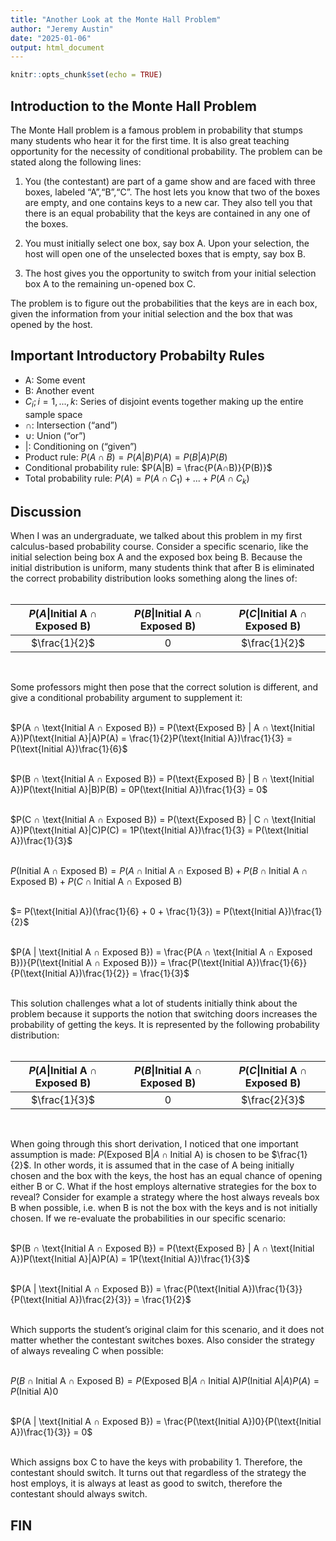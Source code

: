 ```yaml
---
title: "Another Look at the Monte Hall Problem"
author: "Jeremy Austin"
date: "2025-01-06"
output: html_document
---
```


```r
knitr::opts_chunk$set(echo = TRUE)
```

## **Introduction to the Monte Hall Problem**

The Monte Hall problem is a famous problem in probability that stumps many students who hear it for the first time. It is also great teaching opportunity for the necessity of conditional probability. The problem can be stated along the following lines:

1. You (the contestant) are part of a game show and are faced with three boxes, labeled "A","B","C". The host lets you know that two of the boxes are empty, and one contains keys to a new car. They also tell you that there is an equal probability that the keys are contained in any one of the boxes.

2. You must initially select one box, say box A. Upon your selection, the host will open one of the unselected boxes that is empty, say box B.

3. The host gives you the opportunity to switch from your initial selection box A to the remaining un-opened box C.

The problem is to figure out the probabilities that the keys are in each box, given the information from your initial selection and the box that was opened by the host.

## **Important Introductory Probabilty Rules**

- A: Some event
- B: Another event
- $C_i; i=1,...,k$: Series of disjoint events together making up the entire sample space
- ∩: Intersection ("and")
- ∪: Union ("or")
- |: Conditioning on ("given")
- Product rule: $P(A∩B) = P(A|B)P(A) = P(B|A)P(B)$
- Conditional probability rule: $P(A|B) = \frac{P(A∩B)}{P(B)}$
- Total probability rule: $P(A) = P(A∩C_1)+...+P(A∩C_k)$

## **Discussion**

When I was an undergraduate, we talked about this problem in my first calculus-based probability course. Consider a specific scenario, like the initial selection being box A and the exposed box being B. Because the initial distribution is uniform, many students think that after B is eliminated the correct probability distribution looks something along the lines of: 
\
\

| $P(A|\text{Initial A ∩ Exposed B})$ | $P(B|\text{Initial A ∩ Exposed B})$ | $P(C|\text{Initial A ∩ Exposed B})$ |
|:------------------:|:------------------:|:------------------:|
| $\frac{1}{2}$ | $0$ | $\frac{1}{2}$ |
\

Some professors might then pose that the correct solution is different, and give a conditional probability argument to supplement it: 
\
\

$P(A ∩ \text{Initial A ∩ Exposed B}) = P(\text{Exposed B} | A ∩ \text{Initial A})P(\text{Initial A}|A)P(A) = \frac{1}{2}P(\text{Initial A})\frac{1}{3} = P(\text{Initial A})\frac{1}{6}$ \
\

$P(B ∩ \text{Initial A ∩ Exposed B}) = P(\text{Exposed B} | B ∩ \text{Initial A})P(\text{Initial A}|B)P(B) = 0P(\text{Initial A})\frac{1}{3} = 0$ \
\

$P(C ∩ \text{Initial A ∩ Exposed B}) = P(\text{Exposed B} | C ∩ \text{Initial A})P(\text{Initial A}|C)P(C) = 1P(\text{Initial A})\frac{1}{3} = P(\text{Initial A})\frac{1}{3}$ \
\

$P(\text{Initial A ∩ Exposed B}) = P(A ∩ \text{Initial A ∩ Exposed B}) + P(B ∩ \text{Initial A ∩ Exposed B}) + P(C ∩ \text{Initial A ∩ Exposed B})$ \
\

$= P(\text{Initial A})(\frac{1}{6} + 0 + \frac{1}{3}) = P(\text{Initial A})\frac{1}{2}$ \
\

$P(A | \text{Initial A ∩ Exposed B}) = \frac{P(A ∩ \text{Initial A ∩ Exposed B})}{P(\text{Initial A ∩ Exposed B})} = \frac{P(\text{Initial A})\frac{1}{6}}{P(\text{Initial A})\frac{1}{2}} = \frac{1}{3}$ \
\

This solution challenges what a lot of students initially think about the problem because it supports the notion that switching doors increases the probability of getting the keys. It is represented by the following probability distribution:
\
\

| $P(A|\text{Initial A ∩ Exposed B})$ | $P(B|\text{Initial A ∩ Exposed B})$ | $P(C|\text{Initial A ∩ Exposed B})$ |
|:------------------:|:------------------:|:------------------:|
| $\frac{1}{3}$ | $0$ | $\frac{2}{3}$ |
\

When going through this short derivation, I noticed that one important assumption is made: $P(\text{Exposed B} | A ∩ \text{Initial A})$ is chosen to be $\frac{1}{2}$. In other words, it is assumed that in the case of A being initially chosen and the box with the keys, the host has an equal chance of opening either B or C. What if the host employs alternative strategies for the box to reveal? Consider for example a strategy where the host always reveals box B when possible, i.e. when B is not the box with the keys and is not initially chosen. If we re-evaluate the probabilities in our specific scenario:
\
\

$P(B ∩ \text{Initial A ∩ Exposed B}) = P(\text{Exposed B} | A ∩ \text{Initial A})P(\text{Initial A}|A)P(A) = 1P(\text{Initial A})\frac{1}{3}$ \
\

$P(A | \text{Initial A ∩ Exposed B}) = \frac{P(\text{Initial A})\frac{1}{3}}{P(\text{Initial A})\frac{2}{3}} = \frac{1}{2}$ \
\

Which supports the student's original claim for this scenario, and it does not matter whether the contestant switches boxes. Also consider the strategy of always revealing C when possible:
\
\

$P(B ∩ \text{Initial A ∩ Exposed B}) = P(\text{Exposed B} | A ∩ \text{Initial A})P(\text{Initial A}|A)P(A) = P(\text{Initial A})0$ \
\

$P(A | \text{Initial A ∩ Exposed B}) = \frac{P(\text{Initial A})0}{P(\text{Initial A})\frac{1}{3}} = 0$ \
\

Which assigns box C to have the keys with probability 1. Therefore, the contestant should switch. It turns out that regardless of the strategy the host employs, it is always at least as good to switch, therefore the contestant should always switch.

## **FIN**




